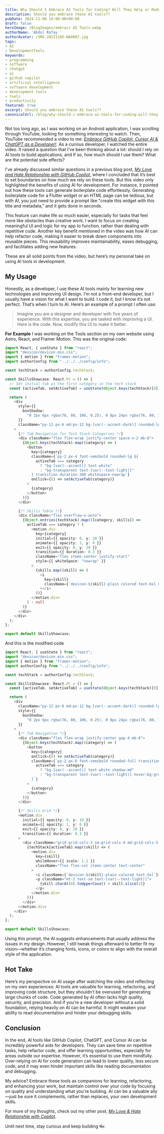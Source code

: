 ```yaml
---
title: Why Should I Embrace AI Tools for Coding? Will They Help or Reduce My Efficiency?
description: Should you embrace these AI tools??
pubDate: 2024-11-08 19:00:00+00:00
draft: false
heroImage: /BlogImages/embracr AI Tools.webp
authorName: 'Abdul Rafay '
authorAvatar: /IMG-20221105-WA0007.jpg
tags:
- AI
- DevelopmentTools
keywords:
- programming
- software
- chatgpt
- ai
- github copilot
- artificial intelligence
- software development
- development tools
- tools
- productivity
featured: true
excerpt: Should you embrace these AI tools??
canonicalUrl: /blog/why-should-i-embrace-ai-tools-for-coding-will-they-help-or-reduce-my-efficiency
---
```

Not too long ago, as I was working on an Android application, I was scrolling through YouTube, looking for something interesting to watch. Then, YouTube recommended a video to me: _[Embrace GitHub Copilot, Cursor AI & ChatGPT as a Developer!](https://www.youtube.com/watch?v=3xu_QrZRYRw&t=174s)_. As a curious developer, I watched the entire video. It raised a question that I’ve been thinking about a lot: should I rely on AI tools to build applications, and if so, how much should I use them? What are the potential side effects?

I've already discussed similar questions in a previous blog post, _[My Love and Hate Relationship with GitHub Copilot](https://www.rafay99.com/blog/mylovehaterelationshipwithcopilot)_, where I concluded that it’s best to set boundaries on how much we rely on these tools. But this video only highlighted the benefits of using AI for development. For instance, it pointed out how these tools can generate boilerplate code effortlessly. Generating boilerplate code for a Flutter widget or an HTML page can be tedious, but with AI, you just need to provide a prompt like "create this widget with this title and metadata," and it gets done in seconds.

This feature can make life so much easier, especially for tasks that feel more like obstacles than creative work. I want to focus on creating meaningful UI and logic for my app to function, rather than dealing with repetitive code. Another key benefit mentioned in the video was how AI can help refactor code, making it easier to break down components into reusable pieces. This reusability improves maintainability, eases debugging, and facilitates adding new features.

These are all solid points from the video, but here’s my personal take on using AI tools in development.

## My Usage

Honestly, as a developer, I use these AI tools mainly for learning new technologies and improving UI design. I’m not a front-end developer, but I usually have a vision for what I want to build. I code it, but I know it’s not perfect. That’s when I turn to AI. Here’s an example of a prompt I often use:

> Imagine you are a designer and developer with five years of experience. With this expertise, you are tasked with improving a UI. Here is the code. Now, modify this UI to make it better.

**For Example**
I was working on the Tools section on my own website using Astro, React, and Framer Motion. This was the original code:

```typescript
import React, { useState } from "react";
import "devicon/devicon.min.css";
import { motion } from "framer-motion";
import authorConfig from "../../../config/info";

const techStack = authorConfig.techStack;

const SkillsShowcase: React.FC = () => {
  // Set initial tab as the first category in the tech stack
  const [activeTab, setActiveTab] = useState(Object.keys(techStack)[0]);

  return (
    <div
      style={{
        boxShadow:
          "0 2px 6px rgba(76, 80, 106, 0.25), 0 8px 24px rgba(76, 80, 106, 0.33), 0 16px 32px rgba(76, 80, 106, 0.33)",
      }}
      className="py-12 px-6 md:px-12 bg-[var(--accent-dark)] rounded-lg"
    >
      {/* Tab Navigation for Tech Stack Categories */}
      <div className="flex flex-wrap justify-center space-x-2 mb-8">
        {Object.keys(techStack).map((category) => (
          <button
            key={category}
            className={`py-2 px-4 font-semibold rounded-lg ${
              activeTab === category
                ? "bg-[var(--accent)] text-white"
                : "bg-transparent text-[var(--text-light)]"
            } transition duration-300 whitespace-nowrap`}
            onClick={() => setActiveTab(category)}
          >
            {category}
          </button>
        ))}
      </div>

      {/* Skills Table */}
      <div className="flex overflow-x-auto">
        {Object.entries(techStack).map(([category, skills]) =>
          activeTab === category ? (
            <motion.div
              key={category}
              initial={{ opacity: 0, y: 20 }}
              animate={{ opacity: 1, y: 0 }}
              exit={{ opacity: 0, y: 20 }}
              transition={{ duration: 0.3 }}
              className="flex items-center justify-start"
              style={{ whiteSpace: "nowrap" }}
            >
              {skills.map((skill) => (
                <i
                  key={skill}
                  className={`devicon-${skill}-plain colored text-6xl mx-2`}
                ></i>
              ))}
            </motion.div>
          ) : null
        )}
      </div>
    </div>
  );
};

export default SkillsShowcase;
```

And this is the modified code

```typescript
import React, { useState } from "react";
import "devicon/devicon.min.css";
import { motion } from "framer-motion";
import authorConfig from "../../../config/info";

const techStack = authorConfig.techStack;

const SkillsShowcase: React.FC = () => {
  const [activeTab, setActiveTab] = useState(Object.keys(techStack)[0]);

  return (
    <div
      className="py-12 px-6 md:px-12 bg-[var(--accent-dark)] rounded-lg shadow-lg"
      style={{
        boxShadow:
          "0 2px 6px rgba(76, 80, 106, 0.25), 0 8px 24px rgba(76, 80, 106, 0.33), 0 16px 32px rgba(76, 80, 106, 0.33)",
      }}
    >
      {/* Tab Navigation */}
      <div className="flex flex-wrap justify-center gap-4 mb-8">
        {Object.keys(techStack).map((category) => (
          <button
            key={category}
            onClick={() => setActiveTab(category)}
            className={`py-2 px-6 font-semibold rounded-full transition duration-300 text-sm md:text-base ${
              activeTab === category
                ? "bg-[var(--accent)] text-white shadow-md"
                : "bg-transparent text-[var(--text-light)] hover:bg-gray-700 hover:text-[var(--accent)]"
            }`}
          >
            {category}
          </button>
        ))}
      </div>

      {/* Skills Grid */}
      <motion.div
        initial={{ opacity: 0, y: 10 }}
        animate={{ opacity: 1, y: 0 }}
        exit={{ opacity: 0, y: 10 }}
        transition={{ duration: 0.3 }}
      >
        <div className="grid grid-cols-3 sm:grid-cols-4 md:grid-cols-5 lg:grid-cols-6 gap-6">
          {techStack[activeTab].map((skill) => (
            <motion.div
              key={skill}
              whileHover={{ scale: 1.1 }}
              className="flex flex-col items-center text-center"
            >
              <i className={`devicon-${skill}-plain colored text-5xl`}></i>
              <p className="mt-2 text-sm text-[var(--text-light)]">
                {skill.charAt(0).toUpperCase() + skill.slice(1)}
              </p>
            </motion.div>
          ))}
        </div>
      </motion.div>
    </div>
  );
};

export default SkillsShowcase;
```

Using this prompt, the AI suggests enhancements that usually address the issues in my design. However, I still tweak things afterward to better fit my vision—whether it’s changing fonts, icons, or colors to align with the overall style of the application.

## Hot Take

Here’s my perspective on AI usage after watching the video and reflecting on my own experiences: AI tools are valuable for learning, refactoring, and improving code structure, but they shouldn’t be overused for generating large chunks of code. Code generated by AI often lacks high quality, security, and precision. And if you’re a new developer without a solid foundation, relying heavily on AI can be harmful. It might weaken your ability to read documentation and hinder your debugging skills.

## Conclusion

In the end, AI tools like GitHub Copilot, ChatGPT, and Cursor AI can be incredibly powerful aids for developers. They can save time on repetitive tasks, help refactor code, and offer learning opportunities, especially for areas outside our expertise. However, it’s essential to use them mindfully. Over-relying on AI for code generation can lead to lower quality, less secure code, and it may even hinder important skills like reading documentation and debugging.

My advice? Embrace these tools as companions for learning, refactoring, and enhancing your work, but maintain control over your code by focusing on quality and understanding what you're building. AI can be a valuable ally—just be sure it complements, rather than replaces, your own development skills.

For more of my thoughts, check out my other post, _[My Love & Hate Relationship with Copilot](https://www.rafay99.com/blog/mylovehaterelationshipwithcopilot)_.

Until next time, stay curious and keep building 👓.
